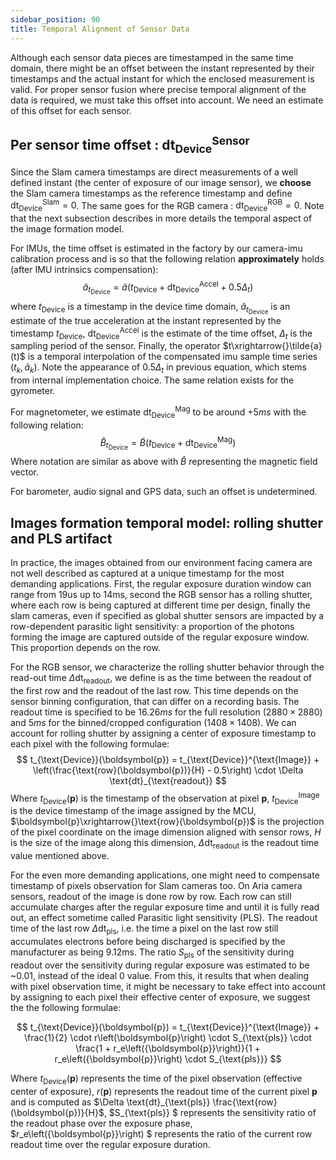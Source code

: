 ```yaml
---
sidebar_position: 90
title: Temporal Alignment of Sensor Data
---
```


Although each sensor data pieces are timestamped in the same time domain, there might be an offset between the instant represented by their timestamps and the actual instant for which the enclosed measurement is valid. For proper sensor fusion where precise temporal alignment of the data is required, we must take this offset into account. We need an estimate of this offset for each sensor.

## Per sensor time offset : $\text{dt}_{\text{Device}}^{\text{Sensor}}$
Since the Slam camera timestamps are direct measurements of a well defined instant (the center of exposure of our image sensor), we **choose** the Slam camera timestamps as the reference timestamp and define $\text{dt}_{\text{Device}}^{\text{Slam}} = 0$. The same goes for the RGB camera : $\text{dt}_{\text{Device}}^{\text{RGB}} = 0$. Note that the next subsection describes in more details the temporal aspect of the image formation model.

For IMUs, the time offset is estimated in the factory by our camera-imu calibration process and is so that the following relation **approximately** holds (after IMU intrinsics compensation):
$$
\hat{a}_{t_{\text{Device}}} = \tilde{a}\left(t_{\text{Device}} + \text{dt}_{\text{Device}}^{\text{Accel}} + 0.5\Delta_t \right)
$$
where $t_{\text{Device}}$ is a timestamp in the device time domain, $\hat{a}_{t_{\text{Device}}}$ is an estimate of the true acceleration at the instant represented by the timestamp $t_{\text{Device}}$, $\text{dt}_{\text{Device}}^{\text{Accel}}$ is the estimate of the time offset, $\Delta_t$ is the sampling period of the sensor. Finally, the operator $t\xrightarrow{}\tilde{a}(t)$ is a temporal interpolation of the compensated imu sample time series $(t_k, \tilde{a}_k)$. Note the appearance of $0.5\Delta_t$ in previous equation, which stems from internal implementation choice. The same relation exists for the gyrometer.

For magnetometer, we estimate $\text{dt}_{\text{Device}}^{\text{Mag}}$ to be around $+5ms$ with the following relation:
$$
\hat{B}_{t_{\text{Device}}} = \tilde{B}\left(t_{\text{Device}} + \text{dt}_{\text{Device}}^{\text{Mag}} \right)
$$
Where notation are similar as above with $\hat{B}$ representing the magnetic field vector.

For barometer, audio signal and GPS data, such an offset is undetermined.

## Images formation temporal model: rolling shutter and PLS artifact
In practice, the images obtained from our environment facing camera are not well described as captured at a unique timestamp for the most demanding applications. First, the regular exposure duration window can range from 19us up to 14ms, second the RGB sensor has a rolling shutter, where each row is being captured at different time per design, finally the slam cameras, even if specified as global shutter sensors are impacted by a row-dependent parasitic light sensitivity:  a proportion of the photons forming the image are captured outside of the regular exposure window. This proportion depends on the row.

For the RGB sensor, we characterize the rolling shutter behavior through the read-out time $\Delta \text{dt}_{\text{readout}}$, we define is as the time between the readout of the first row and the readout of the last row. This time depends on the sensor binning configuration, that can differ on a recording basis. The readout time is specified to be $16.26ms$ for the full resolution ($2880\times2880$) and $5ms$ for the binned/cropped configuration ($1408\times1408$). We can account for rolling shutter by assigning a center of exposure timestamp to each pixel with the following formulae:
$$
t_{\text{Device}}(\boldsymbol{p}) = t_{\text{Device}}^{\text{Image}} + \left(\frac{\text{row}(\boldsymbol{p})}{H} - 0.5\right) \cdot \Delta \text{dt}_{\text{readout}}
$$
Where $t_{\text{Device}}(\boldsymbol{p})$ is the timestamp of the observation at pixel $\boldsymbol{p}$, $t_{\text{Device}}^{\text{Image}}$ is the device timestamp of the image assigned by the MCU, $\boldsymbol{p}\xrightarrow{}\text{row}(\boldsymbol{p})$ is the projection of the pixel coordinate on the image dimension aligned with sensor rows, $H$ is the size of the image along this dimension, $\Delta \text{dt}_{\text{readout}}$ is the readout time value mentioned above.


For the even more demanding applications, one might need to compensate timestamp of pixels observation for Slam cameras too. On Aria camera sensors, readout of the image is done row by row. Each row can still accumulate charges after the regular exposure time and until it is fully read out, an effect sometime called Parasitic light sensitivity (PLS). The readout time of the last row $\Delta \text{dt}_{\text{pls}}$, i.e. the time a pixel on the last row still accumulates electrons before being discharged is specified by the manufacturer as being 9.12ms. The ratio $S_{\text{pls}}$ of the sensitivity during readout over the sensitivity during regular exposure was estimated to be ~0.01, instead of the ideal 0 value. From this, it results that when dealing with pixel observation time, it might be necessary to take effect into account by assigning to each pixel their effective center of exposure, we suggest the the following formulae:

$$
t_{\text{Device}}(\boldsymbol{p}) = t_{\text{Device}}^{\text{Image}} + \frac{1}{2} \cdot r\left(\boldsymbol{p}\right) \cdot S_{\text{pls}} \cdot \frac{1 + r_e\left({\boldsymbol{p}}\right)}{1 + r_e\left({\boldsymbol{p}}\right) \cdot S_{\text{pls}}}
$$

Where $t_{\text{Device}}(\boldsymbol{p})$ represents the time of the pixel observation (effective center of exposure), $r\left({\boldsymbol{p}}\right)$ represents the readout time of the current pixel $\boldsymbol{p}$ and is computed as $\Delta \text{dt}_{\text{pls}} \frac{\text{row}(\boldsymbol{p})}{H}$, $S_{\text{pls}} $ represents the sensitivity ratio of the readout phase over the exposure phase, $r_e\left({\boldsymbol{p}}\right) $ represents the ratio of the current row readout time over the regular exposure duration.
